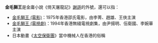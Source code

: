 '''金毛獅王'''是金庸小說《倚天屠龍記》[[謝遜|謝遜]]的外號，還可以指：
*[[金毛獅王_(電影)|金毛獅王 (電影)]]：1975年香港邵氏電影，由李菁、趙雄、王俠主演
*[[金毛獅王_(電視劇)|金毛獅王 (電視劇)]]：1994年香港無綫電視劇集，由尹揚明、伍衛國、李婉華主演
*日本動畫《[[巨獸王|太空保衛團]]》當中機械人在香港的俗稱
{{Disambig|Cat=四字消歧義}}